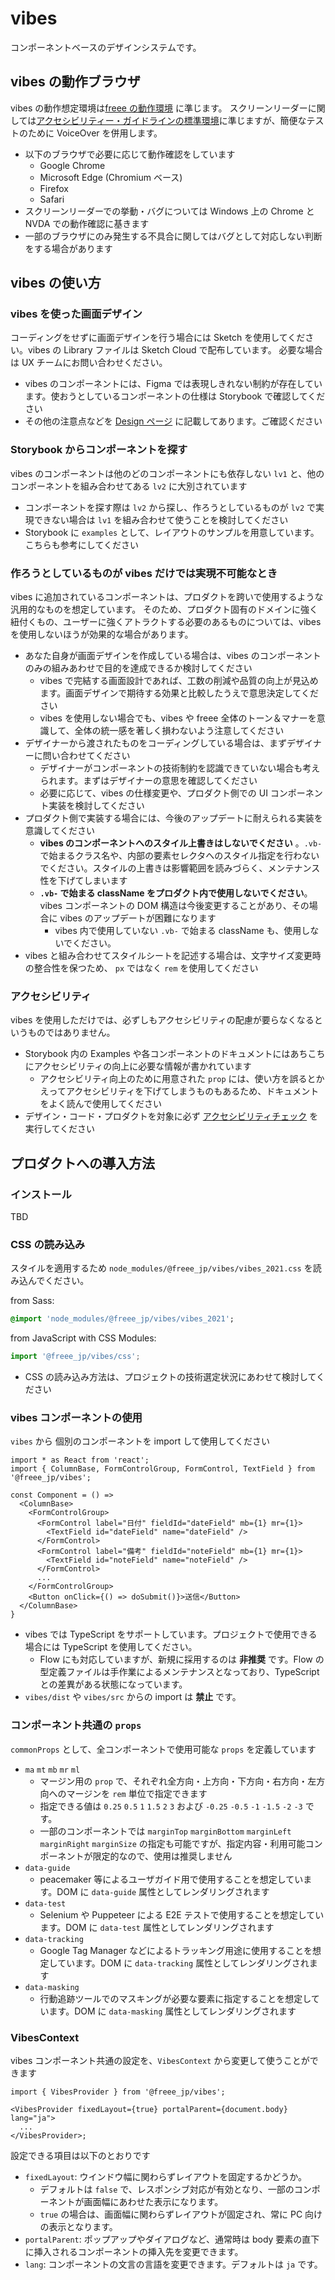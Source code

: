 
<Meta title="doc/Readme" />

# vibes

コンポーネントベースのデザインシステムです。

## vibes の動作ブラウザ

vibes の動作想定環境は[freee の動作環境](https://support.freee.co.jp/hc/ja/articles/202848120) に準じます。
スクリーンリーダーに関しては[アクセシビリティー・ガイドラインの標準環境](https://a11y-guidelines.freee.co.jp/explanations/screen-reader-check.html#id79)に準じますが、簡便なテストのために VoiceOver を併用します。

- 以下のブラウザで必要に応じて動作確認をしています
  - Google Chrome
  - Microsoft Edge (Chromium ベース)
  - Firefox
  - Safari
- スクリーンリーダーでの挙動・バグについては Windows 上の Chrome と NVDA での動作確認に基きます
- 一部のブラウザにのみ発生する不具合に関してはバグとして対応しない判断をする場合があります

## vibes の使い方

### vibes を使った画面デザイン

コーディングをせずに画面デザインを行う場合には Sketch を使用してください。vibes の Library ファイルは Sketch Cloud で配布しています。
必要な場合は UX チームにお問い合わせください。

- vibes のコンポーネントには、Figma では表現しきれない制約が存在しています。使おうとしているコンポーネントの仕様は Storybook で確認してください
- その他の注意点などを [Design ページ](?path=/docs/doc-design-readme--docs) に記載してあります。ご確認ください

### Storybook からコンポーネントを探す

vibes のコンポーネントは他のどのコンポーネントにも依存しない `lv1` と、他のコンポーネントを組み合わせてある `lv2` に大別されています

- コンポーネントを探す際は `lv2` から探し、作ろうとしているものが `lv2` で実現できない場合は `lv1` を組み合わせて使うことを検討してください
- Storybook に `examples` として、レイアウトのサンプルを用意しています。こちらも参考にしてください

### 作ろうとしているものが vibes だけでは実現不可能なとき

vibes に追加されているコンポーネントは、プロダクトを跨いで使用するような汎用的なものを想定しています。
そのため、プロダクト固有のドメインに強く紐付くもの、ユーザーに強くアトラクトする必要のあるものについては、vibes を使用しないほうが効果的な場合があります。

- あなた自身が画面デザインを作成している場合は、vibes のコンポーネントのみの組みあわせで目的を達成できるか検討してください
  - vibes で完結する画面設計であれば、工数の削減や品質の向上が見込めます。画面デザインで期待する効果と比較したうえで意思決定してください
  - vibes を使用しない場合でも、vibes や freee 全体のトーン＆マナーを意識して、全体の統一感を著しく損わないよう注意してください
- デザイナーから渡されたものをコーディングしている場合は、まずデザイナーに問い合わせてください
  - デザイナーがコンポーネントの技術制約を認識できていない場合も考えられます。まずはデザイナーの意思を確認してください
  - 必要に応じて、vibes の仕様変更や、プロダクト側での UI コンポーネント実装を検討してください
- プロダクト側で実装する場合には、今後のアップデートに耐えられる実装を意識してください
  - **vibes のコンポーネントへのスタイル上書きはしないでください** 。`.vb-` で始まるクラス名や、内部の要素セレクタへのスタイル指定を行わないでください。スタイルの上書きは影響範囲を読みづらく、メンテナンス性を下げてしまいます
  - **`.vb-` で始まる className をプロダクト内で使用しないでください**。vibes コンポーネントの DOM 構造は今後変更することがあり、その場合に vibes のアップデートが困難になります
    - vibes 内で使用していない `.vb-` で始まる className も、使用しないでください。
- vibes と組み合わせてスタイルシートを記述する場合は、文字サイズ変更時の整合性を保つため、 `px` ではなく `rem` を使用してください

### アクセシビリティ

vibes を使用しただけでは、必ずしもアクセシビリティの配慮が要らなくなるというものではありません。

- Storybook 内の Examples や各コンポーネントのドキュメントにはあちこちにアクセシビリティの向上に必要な情報が書かれています
  - アクセシビリティ向上のために用意された `prop` には、使い方を誤るとかえってアクセシビリティを下げてしまうものもあるため、ドキュメントをよく読んで使用してください
- デザイン・コード・プロダクトを対象に必ず [アクセシビリティチェック](https://a11y-guidelines.freee.co.jp/checks/index.html) を実行してください

## プロダクトへの導入方法

### インストール

TBD

### CSS の読み込み

スタイルを適用するため `node_modules/@freee_jp/vibes/vibes_2021.css` を読み込んでください。

from Sass:

```sass
@import 'node_modules/@freee_jp/vibes/vibes_2021';
```

from JavaScript with CSS Modules:

```js
import '@freee_jp/vibes/css';
```

- CSS の読み込み方法は、プロジェクトの技術選定状況にあわせて検討してください

### vibes コンポーネントの使用

`vibes` から 個別のコンポーネントを import して使用してください

```tsx
import * as React from 'react';
import { ColumnBase, FormControlGroup, FormControl, TextField } from '@freee_jp/vibes';

const Component = () =>
  <ColumnBase>
    <FormControlGroup>
      <FormControl label="日付" fieldId="dateField" mb={1} mr={1}>
        <TextField id="dateField" name="dateField" />
      </FormControl>
      <FormControl label="備考" fieldId="noteField" mb={1} mr={1}>
        <TextField id="noteField" name="noteField" />
      </FormControl>
      ...
    </FormControlGroup>
    <Button onClick={() => doSubmit()}>送信</Button>
  </ColumnBase>
}
```

- vibes では TypeScript をサポートしています。プロジェクトで使用できる場合には TypeScript を使用してください。
  - Flow にも対応していますが、新規に採用するのは **非推奨** です。Flow の型定義ファイルは手作業によるメンテナンスとなっており、TypeScript との差異がある状態になっています。
- `vibes/dist` や `vibes/src` からの import は **禁止** です。

### コンポーネント共通の `props`

`commonProps` として、全コンポーネントで使用可能な `props` を定義しています

- `ma` `mt` `mb` `mr` `ml`
  - マージン用の `prop` で、それぞれ全方向・上方向・下方向・右方向・左方向へのマージンを `rem` 単位で指定できます
  - 指定できる値は `0.25` `0.5` `1` `1.5` `2` `3` および `-0.25` `-0.5` `-1` `-1.5` `-2` `-3` です。
  - 一部のコンポーネントでは `marginTop` `marginBottom` `marginLeft` `marginRight` `marginSize` の指定も可能ですが、指定内容・利用可能コンポーネントが限定的なので、使用は推奨しません
- `data-guide`
  - peacemaker 等によるユーザガイド用で使用することを想定しています。DOM に `data-guide` 属性としてレンダリングされます
- `data-test`
  - Selenium や Puppeteer による E2E テストで使用することを想定しています。DOM に `data-test` 属性としてレンダリングされます
- `data-tracking`
  - Google Tag Manager などによるトラッキング用途に使用することを想定しています。DOM に `data-tracking` 属性としてレンダリングされます
- `data-masking`
  - 行動追跡ツールでのマスキングが必要な要素に指定することを想定しています。DOM に `data-masking` 属性としてレンダリングされます

### VibesContext

vibes コンポーネント共通の設定を、`VibesContext` から変更して使うことができます

```tsx
import { VibesProvider } from '@freee_jp/vibes';

<VibesProvider fixedLayout={true} portalParent={document.body} lang="ja">
  ...
</VibesProvider>;
```

設定できる項目は以下のとおりです

- `fixedLayout`: ウインドウ幅に関わらずレイアウトを固定するかどうか。
  - デフォルトは `false` で、レスポンシブ対応が有効となり、一部のコンポーネントが画面幅にあわせた表示になります。
  - `true` の場合は、画面幅に関わらずレイアウトが固定され、常に PC 向けの表示となります。
- `portalParent`: ポップアップやダイアログなど、通常時は body 要素の直下に挿入されるコンポーネントの挿入先を変更できます。
- `lang`: コンポーネントの文言の言語を変更できます。デフォルトは `ja` です。
